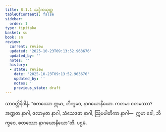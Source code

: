 ```yaml
---
title: 8.1.1 သုဒ္ဓိကသုတ္တ
tableOfContents: false
sidebar:
  order: 1
type: tipitaka
basket: su
book: sn
review:
  current: review
  updated: '2025-10-23T09:13:52.963676'
  updated_by: ''
  notes: ''
  history:
  - state: review
    date: '2025-10-23T09:13:52.963676'
    updated_by: ''
    notes: ''
    previous_state: draft
---
```



<ReviewStatus review={frontmatter.review} showDetails={true} />

<HypothesisAnnotation frontmatter={frontmatter} />

<DynamicBreadcrumb />

<Division number="342" book="sn" e="ch" v="18" p="329">

<Paragraph number="1151" book="sn">
သာဝတ္ထိနိဒါနံ. “စတဿော ဣမာ, ဘိက္ခဝေ, နာဂယောနိယော. ကတမာ စတဿော? အဏ္ဍဇာ နာဂါ, ဇလာဗုဇာ နာဂါ, သံသေဒဇာ နာဂါ, ဩပပါတိကာ နာဂါ—  ဣမာ ခေါ, ဘိက္ခဝေ, စတဿော နာဂယောနိယော”တိ.

</Paragraph>
</Division>

<Paragraph number="1152" type="center" book="sn">
ပဌမံ.
</Paragraph>